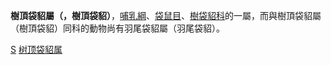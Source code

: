 {{Automatic taxobox
| taxon = Acrobates
| authority =  
| image =Beutelmaus brehm.png
| image_caption =樹頂袋貂(Acrobates pygmaeus) 
}}

'''樹頂袋貂屬（{{lang|en|Acrobates}}，樹頂袋貂）'''，[[哺乳綱|哺乳綱]]、[[袋鼠目|袋鼠目]]、[[樹袋貂科|樹袋貂科]]的一屬，而與樹頂袋貂屬（樹頂袋貂）同科的動物尚有羽尾袋貂屬（羽尾袋貂）。
{{澳洲有袋總目|P.}}
{{Taxonbar|from=Q11110566}}

[[Category:樹袋貂科|S]]
[[Category:树顶袋貂属|]]